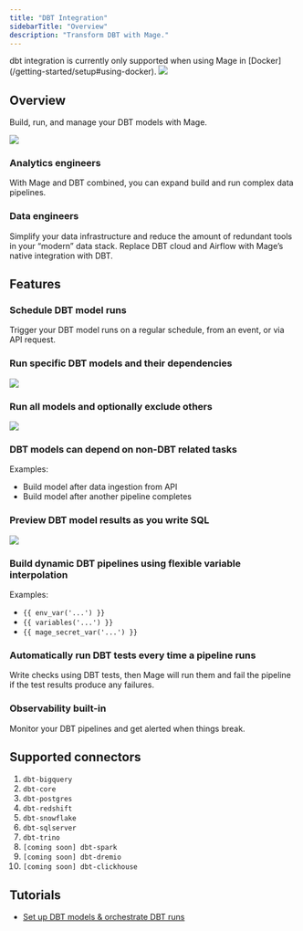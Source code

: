 ```yaml
---
title: "DBT Integration"
sidebarTitle: "Overview"
description: "Transform DBT with Mage."
---
```


<Warning>
  dbt integration is currently only supported when using Mage in
  [Docker](/getting-started/setup#using-docker).
</Warning>

<Frame>
  <img src="https://c.tenor.com/gbLWPf5HCsYAAAAC/devastator-constructicons.gif" />
</Frame>

## Overview

Build, run, and manage your DBT models with Mage.

<Frame>
  <img src="https://www.meme-arsenal.com/memes/1b10a71e3fd178b2f623d2cde61f6b42.jpg" />
</Frame>

### Analytics engineers

With Mage and DBT combined, you can expand build and run complex data pipelines.

### Data engineers

Simplify your data infrastructure and reduce the amount of redundant tools in your “modern” data stack. Replace DBT cloud and Airflow with Mage’s native integration with DBT.

## Features

### Schedule DBT model runs

Trigger your DBT model runs on a regular schedule, from an event, or via API request.

### Run specific DBT models and their dependencies

<Frame>
  <img src="https://github.com/mage-ai/assets/blob/main/dbt/add-dbt-model.gif?raw=true" />
</Frame>

### Run all models and optionally exclude others

![](https://raw.githubusercontent.com/mage-ai/assets/main/dbt/add-dbt-models.gif)

### DBT models can depend on non-DBT related tasks

Examples:

- Build model after data ingestion from API
- Build model after another pipeline completes

### Preview DBT model results as you write SQL

<Frame>
  <img src="https://github.com/mage-ai/assets/blob/main/dbt/dbt-preview.gif?raw=true" />
</Frame>

### Build dynamic DBT pipelines using flexible variable interpolation

Examples:

- `{{ env_var('...') }}`
- `{{ variables('...') }}`
- `{{ mage_secret_var('...') }}`

### Automatically run DBT tests every time a pipeline runs

Write checks using DBT tests, then Mage will run them and fail the pipeline if the test results produce any failures.

### Observability built-in

Monitor your DBT pipelines and get alerted when things break.

## Supported connectors

1. `dbt-bigquery`
1. `dbt-core`
1. `dbt-postgres`
1. `dbt-redshift`
1. `dbt-snowflake`
1. `dbt-sqlserver`
1. `dbt-trino`
1. `[coming soon] dbt-spark`
1. `[coming soon] dbt-dremio`
1. `[coming soon] dbt-clickhouse`

## Tutorials

- [Set up DBT models & orchestrate DBT runs](/tutorials/setup-dbt)
